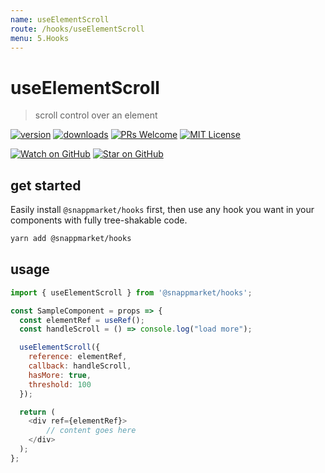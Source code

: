 ```yaml
---
name: useElementScroll
route: /hooks/useElementScroll
menu: 5.Hooks
---
```


# useElementScroll
> scroll control over an element

[![version](https://img.shields.io/npm/v/@snappmarket/hooks.svg?style=flat-square)](https://www.npmjs.com/package/@snappmarket/hooks)
[![downloads](https://img.shields.io/npm/dm/@snappmarket/hooks.svg?style=flat-square)](http://www.npmtrends.com/@snappmarket/hooks)
[![PRs Welcome](https://img.shields.io/badge/PRs-welcome-brightgreen.svg?style=flat-square)](http://makeapullrequest.com)
[![MIT License](https://img.shields.io/npm/l/@snappmarket/hooks.svg?style=flat-square)](https://github.com/snappmarket/frontend-toolbox/blob/develop/packages/ui/index.mdx)

[![Watch on GitHub](https://img.shields.io/github/watchers/snappmarket/frontend-toolbox.svg?style=social)](https://github.com/snappmarket/frontend-toolbox/watchers)
[![Star on GitHub](https://img.shields.io/github/stars/snappmarket/frontend-toolbox.svg?style=social)](https://github.com/snappmarket/frontend-toolbox/stargazers)


## get started
Easily install `@snappmarket/hooks` first, then use any hook you want in your components with fully
tree-shakable code.

```bash
yarn add @snappmarket/hooks
```

## usage
```javascript
import { useElementScroll } from '@snappmarket/hooks';

const SampleComponent = props => {
  const elementRef = useRef();
  const handleScroll = () => console.log("load more");

  useElementScroll({
    reference: elementRef,
    callback: handleScroll,
    hasMore: true,
    threshold: 100
  });

  return (
    <div ref={elementRef}>
        // content goes here
    </div>
  );
};
```

<!-- doc -->
